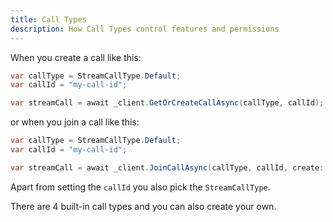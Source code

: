 ```yaml
---
title: Call Types
description: How Call Types control features and permissions
---
```



When you create a call like this:

```csharp
var callType = StreamCallType.Default;
var callId = "my-call-id";

var streamCall = await _client.GetOrCreateCallAsync(callType, callId);
```

or when you join a call like this:

```csharp
var callType = StreamCallType.Default;
var callId = "my-call-id";

var streamCall = await _client.JoinCallAsync(callType, callId, create: true, ring: true, notify: false);
```

Apart from setting the `callId` you also pick the `StreamCallType`.

There are 4 built-in call types and you can also create your own.

<CallTypesPage />
